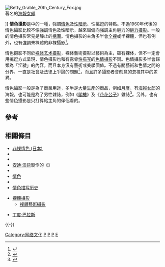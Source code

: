 {{Refimprove|time=2021-05-24T02:57:26+00:00}}
{{NoteTA|G1=IT}}
[[File:Betty_Grable_20th_Century_Fox.jpg|thumb]]<br>著名的[[海報女郎|海報女郎]]</div>]]
'''情色攝影'''是{{le|藝術攝影|art photography}}中的一種，強調[[情色性|情色]]及[[性暗示|性暗示]]、性挑逗的特點。不過1960年代後的情色攝影比較不像強調情色及性暗示，越來越偏向強調主角魅力的[[魅力摄影|魅力摄影]]。一般的情色攝影常見是靜止的[[構圖|構圖]]。情色攝影的主角多半會[[裸体|全裸]]或半裸體，但也有例外，也有強調未裸體的非裸攝影<ref>{{Cite web|title=【拍者】摄影，看起来更色情？|url=http://photo.sina.com.cn/zl/criticism/2014-08-13/1008292.shtml|accessdate=2020-03-31|work=photo.sina.com.cn|archive-date=2019-06-10|archive-url=https://web.archive.org/web/20190610131459/http://photo.sina.com.cn/zl/criticism/2014-08-13/1008292.shtml|dead-url=no}}</ref>。

情色摄影不同於[[裸体艺术摄影|裸体艺术摄影]]，裸体藝術摄影以藝術為主，雖有裸体，但不一定會用挑逗方式呈現，情色摄影也和有露骨[[情色描写历史|性描写]]的[[色情攝影|色情攝影]]不同。色情攝影多半會歸類為「淫穢」的內容，而且本身沒有藝術或美學價值。不過有關藝術和色情之間的分界，一直是社會及法律上爭論的問題<ref>{{cite web |last1=Palmer |first1=Alex |title=When Art Fought the Law and the Art Won |url=https://www.smithsonianmag.com/history/when-art-fought-law-and-art-won-180956810/ |website=Smithsonian Magazine |publisher=Smithsonian Magazine |access-date=18 July 2020 |archive-date=2021-04-15 |archive-url=https://web.archive.org/web/20210415212654/https://www.smithsonianmag.com/history/when-art-fought-law-and-art-won-180956810/ |dead-url=no }}</ref>，而且許多攝影者會刻意的忽視其中的差異。

情色攝影一般是為了商業用途，多半是[[大量生產|大量生產]]的商品，例如[[曆_(用品)|月曆]]，有[[海報女郎|海報女郎]]的海報，也可能是為了男性雜誌，例如《[[閣樓_(雜誌)|閣樓]]》及《[[花花公子|花花公子]]》雜誌<ref>{{cite web |last1=Bayley |first1=Stephen |title=A Brief History of Erotic Photography |url=https://www.sothebys.com/en/articles/a-brief-history-of-erotic-photography |website=Sotheby's |publisher=Sotheby's Auction House |access-date=18 July 2020 |archive-date=2020-07-18 |archive-url=https://web.archive.org/web/20200718081253/https://www.sothebys.com/en/articles/a-brief-history-of-erotic-photography |dead-url=no }}</ref>。另外，也有些情色攝影是只打算給主角的伴侶看的。

==參考==
{{reflist}}

==相關條目==
{{Portal box|摄影}}
*[[非裸情色_(日本)|非裸情色 (日本)]]
*{{le|肯·馬庫斯|Ken Marcus (photographer)}}
*{{le|安德魯·布雷克 (導演)|Andrew Blake (director)|安德魯·布雷克}}
*[[安迪·沃荷|安迪·沃荷]]製作的《{{le|藍色電影|Blue Movie}}》
* {{le|情色藝術|Erotic art}}
* [[情色|情色]]
*{{le|海爾穆特·牛頓|Helmut Newton}}
* [[情色描写历史|情色描写历史]]
<!--* [[Michael_Ninn|Michael Ninn]]-->
*  [[裸體攝影|裸體攝影]]
**  [[裸體藝術攝影|裸體藝術攝影]]
<!--*  [[Philip_Mond|Philip Mond]]
* [[Radley_Metzger|Radley Metzger]]-->
* [[丁度·巴拉斯|丁度·巴拉斯]]

{{-}}
{{Photography}}
{{nudity}}

[[Category:网络文化|Category:网络文化]]
[[Category:情色|P]]
[[Category:性偏离|P]]
[[Category:恋物|P]]
[[Category:人物攝影|E]]